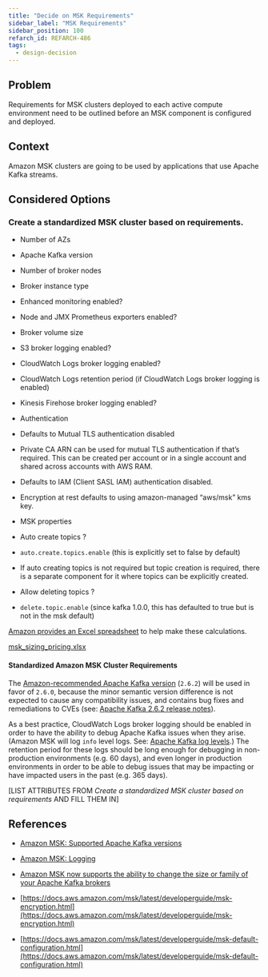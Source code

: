 ```yaml
---
title: "Decide on MSK Requirements"
sidebar_label: "MSK Requirements"
sidebar_position: 100
refarch_id: REFARCH-486
tags:
  - design-decision
---
```



## Problem

Requirements for MSK clusters deployed to each active compute environment need to be outlined before an MSK component is configured and deployed.

## Context

Amazon MSK clusters are going to be used by applications that use Apache Kafka streams.

## Considered Options

### Create a standardized MSK cluster based on requirements.

- Number of AZs

- Apache Kafka version

- Number of broker nodes

- Broker instance type

- Enhanced monitoring enabled?

- Node and JMX Prometheus exporters enabled?

- Broker volume size

- S3 broker logging enabled?

- CloudWatch Logs broker logging enabled?

- CloudWatch Logs retention period (if CloudWatch Logs broker logging is enabled)

- Kinesis Firehose broker logging enabled?

- Authentication

- Defaults to Mutual TLS authentication disabled

- Private CA ARN can be used for mutual TLS authentication if that’s required. This can be created per account or in a single account and shared across accounts with AWS RAM.

- Defaults to IAM (Client SASL IAM) authentication disabled.

- Encryption at rest defaults to using amazon-managed “aws/msk” kms key.

- MSK properties

- Auto create topics ?

- `auto.create.topics.enable` (this is explicitly set to false by default)

- If auto creating topics is not required but topic creation is required, there is a separate component for it where topics can be explicitly created.

- Allow deleting topics ?

- `delete.topic.enable` (since kafka 1.0.0, this has defaulted to true but is not in the msk default)

[Amazon provides an Excel spreadsheet](https://amazonmsk.s3.amazonaws.com/MSK_Sizing_Pricing.xlsx) to help make these calculations.

[msk_sizing_pricing.xlsx](/assets/refarch/msk_sizing_pricing.xlsx)

#### Standardized Amazon MSK Cluster Requirements

The [Amazon-recommended Apache Kafka version](https://docs.aws.amazon.com/msk/latest/developerguide/supported-kafka-versions.html#2.6.2) (`2.6.2`) will be used in favor of `2.6.0`, because the minor semantic version difference is not expected to cause any compatibility issues, and contains bug fixes and remediations to CVEs (see: [Apache Kafka 2.6.2 release notes](https://downloads.apache.org/kafka/2.6.2/RELEASE_NOTES.html)).

As a best practice, CloudWatch Logs broker logging should be enabled in order to have the ability to debug Apache Kafka issues when they arise. (Amazon MSK will log `info` level logs. See: [Apache Kafka log levels](https://httpd.apache.org/docs/2.4/mod/core.html#loglevel).) The retention period for these logs should be long enough for debugging in non-production environments (e.g. 60 days), and even longer in production environments in order to be able to debug issues that may be impacting or have impacted users in the past (e.g. 365 days).

[LIST ATTRIBUTES FROM _Create a standardized MSK cluster based on requirements_ AND FILL THEM IN]

## References

- [Amazon MSK: Supported Apache Kafka versions](https://docs.aws.amazon.com/msk/latest/developerguide/supported-kafka-versions.html)

- [Amazon MSK: Logging](https://docs.aws.amazon.com/msk/latest/developerguide/msk-logging.html)

- [Amazon MSK now supports the ability to change the size or family of your Apache Kafka brokers](https://aws.amazon.com/about-aws/whats-new/2021/01/amazon-msk-now-supports-the-ability-to-change-the-size-or-family/)

- [https://docs.aws.amazon.com/msk/latest/developerguide/msk-encryption.html](https://docs.aws.amazon.com/msk/latest/developerguide/msk-encryption.html)

- [https://docs.aws.amazon.com/msk/latest/developerguide/msk-default-configuration.html](https://docs.aws.amazon.com/msk/latest/developerguide/msk-default-configuration.html)

